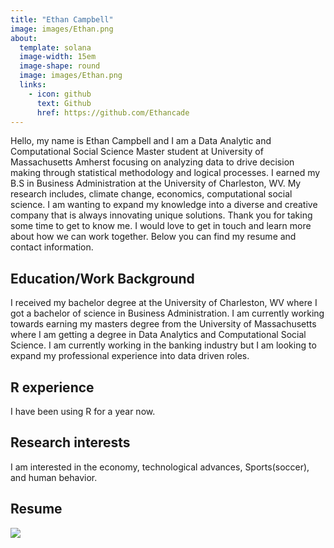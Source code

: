 ```yaml
---
title: "Ethan Campbell"
image: images/Ethan.png
about:
  template: solana
  image-width: 15em
  image-shape: round
  image: images/Ethan.png
  links:
    - icon: github
      text: Github
      href: https://github.com/Ethancade
---
```


Hello, my name is Ethan Campbell and I am a Data Analytic and Computational Social Science Master student at University of Massachusetts Amherst focusing on analyzing data to drive decision making through statistical methodology and logical processes. I earned my B.S in Business Administration at the University of Charleston, WV. My research includes, climate change, economics, computational social science. I am wanting to expand my knowledge into a diverse and creative company that is always innovating unique solutions. Thank you for taking some time to get to know me. I would love to get in touch and learn more about how we can work together. Below you can find my resume and contact information.

## Education/Work Background

I received my bachelor degree at the University of Charleston, WV where I got a bachelor of science in Business Administration. I am currently working towards earning my masters degree from the University of Massachusetts where I am getting a degree in Data Analytics and Computational Social Science. I am currently working in the banking industry but I am looking to expand my professional experience into data driven roles.

## R experience

I have been using R for a year now.

## Research interests

I am interested in the economy, technological advances, Sports(soccer), and human behavior.

## Resume

![](images/resume.PNG)
